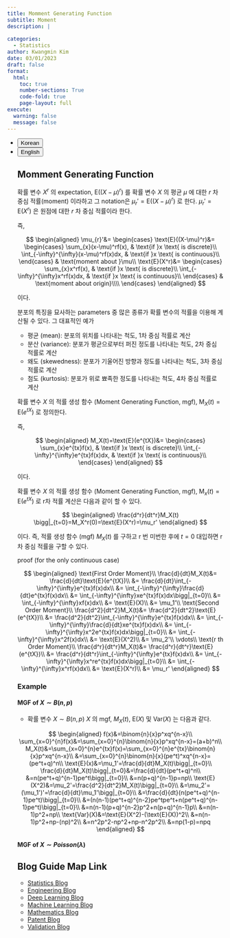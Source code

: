 ```yaml
---
title: Momment Generating Function
subtitle: Moment
description: | 
 
categories:
  - Statistics
author: Kwangmin Kim
date: 03/01/2023
draft: false
format: 
  html:
    toc: true
    number-sections: True
    code-fold: true
    page-layout: full
execute: 
  warning: false
  message: false
---
```


<ul class="nav nav-pills" id="language-tab" role="tablist">
  <li class="nav-item" role="presentation">
    <button class="nav-link active" id="Korean-tab" data-bs-toggle="tab" data-bs-target="#Korean" type="button" role="tab" aria-controls="Korean" aria-selected="true">Korean</button>
  </li>
  <li class="nav-item" role="presentation">
    <button class="nav-link" id="English-tab" data-bs-toggle="tab" data-bs-target="#English" type="button" role="tab" aria-controls="knitr" aria-selected="false">English</button>
  </li>

<div class="tab-content" id="language-tabcontent">

<div class="tab-pane fade  show active" id="Korean" role="tabpanel" aria-labelledby="Korean-tab">

::: {#Korean .tab-pane .fade .show .active role="tabpanel" aria-labelledby="Korean-tab"}



## Momment Generating Function

::: {#def-moment}

확률 변수 $X^r$ 의 expectation, $\text{E}((X-\mu)^r)$ 를 확률 변수 $X$ 의 평균 $\mu$ 에 대한 $r$ 차 중심 적률(moment) 이라하고 그 notation은 $\mu_r'=\text{E}((X-\mu)^r)$ 로 한다.
$\mu_r'=\text{E}(X^r)$ 은 원점에 대한 $r$ 차 중심 적률이라 한다.

즉,

$$
\begin{aligned}
  \mu_{r}'&= 
    \begin{cases}
      \text{E}((X-\mu)^r)&=
        \begin{cases}
          \sum_{x}(x-\mu)^rf(x), & \text{if }x \text{ is discrete}\\
          \int_{-\infty}^{\infty}(x-\mu)^rf(x)dx, & \text{if }x \text{ is continuous}\\
        \end{cases} & \text{moment about }\mu\\
      \text{E}(X^r)&=
        \begin{cases}
          \sum_{x}x^rf(x), & \text{if }x \text{ is discrete}\\
          \int_{-\infty}^{\infty}x^rf(x)dx, & \text{if }x \text{ is continuous}\\
        \end{cases} & \text{moment about origin}\\\\
    \end{cases}  
\end{aligned}
$$ 

이다. 

:::



분포의 특징을 묘사하는 parameters 중 많은 종류가 확률 변수의 적률을 이용해 계산될 수 있다. 그 대표적인 예가

* 평균 (mean): 분포의 위치를 나타내는 척도, 1차 중심 적률로 계산
* 분산 (variance): 분포가 평균으로부터 퍼진 정도를 나타내는 척도, 2차 중심 적률로 계산
* 왜도 (skewedness): 분포가 기울어진 방향과 정도를 나타내는 척도, 3차 중심 적률로 계산
* 첨도 (kurtosis): 분포가 위로 뾰족한 정도를 나타내는 척도, 4차 중심 적률로 계산


::: {#def-mgf}

확률 변수 $X$ 의 적률 생성 함수 (Moment Generating Function, mgf), $\text{M}_X(t) =\text{E}(e^{tX})$ 로 정의한다.

즉,

$$
\begin{aligned}
  M_X(t)=\text{E}(e^{tX})&=
        \begin{cases}
          \sum_{x}e^{tx}f(x), & \text{if }x \text{ is discrete}\\
          \int_{-\infty}^{\infty}e^{tx}f(x)dx, & \text{if }x \text{ is continuous}\\
        \end{cases} 
\end{aligned}
$$ 

이다. 

:::


::: {#thm-mgf}

확률 변수 $X$ 의 적률 생성 함수 (Moment Generating Function, mgf), $\text{M}_x(t) =\text{E}(e^{tX})$ 로 r차 적률 계산은 다음과 같이 할 수 있다.

$$
\begin{aligned}
  \frac{d^r}{dt^r}M_X(t) \bigg|_{t=0}=M_X^r(0)=\text{E}(X^r)=\mu_r'
\end{aligned}
$$ 

이다. 즉, 적률 생성 함수 (mgf) $M_X(t)$ 를 구하고 r 번 미번한 후에 $t=0$ 대입하면 r차 중심 적률을 구할 수 있다.

proof (for the only continuous case) 

$$
\begin{aligned}
  \text{First Order Moment}\\
  \frac{d}{dt}M_X(t)&= \frac{d}{dt}\text{E}(e^{tX})\\
    &=  \frac{d}{dt}\int_{-\infty}^{\infty}e^{tx}f(x)dx\\
    &=  \int_{-\infty}^{\infty}\frac{d}{dt}e^{tx}f(x)dx\\
    &=  \int_{-\infty}^{\infty}xe^{tx}f(x)dx\bigg|_{t=0}\\
    &=  \int_{-\infty}^{\infty}xf(x)dx\\
    &=  \text{E}(X)\\
    &=  \mu_1'\\
  \text{Second Order Moment}\\
  \frac{d^2}{dt^2}M_X(t)&= \frac{d^2}{dt^2}\text{E}(e^{tX})\\
    &=  \frac{d^2}{dt^2}\int_{-\infty}^{\infty}e^{tx}f(x)dx\\
    &=  \int_{-\infty}^{\infty}\frac{d}{dt}xe^{tx}f(x)dx\\
    &=  \int_{-\infty}^{\infty}x^2e^{tx}f(x)dx\bigg|_{t=0}\\
    &=  \int_{-\infty}^{\infty}x^2f(x)dx\\
    &=  \text{E}(X^2)\\
    &=  \mu_2'\\
  \vdots\\
  \text{r th Order Moment}\\
  \frac{d^r}{dt^r}M_X(t)&= \frac{d^r}{dt^r}\text{E}(e^{tX})\\
    &=  \frac{d^r}{dt^r}\int_{-\infty}^{\infty}e^{tx}f(x)dx\\
    &=  \int_{-\infty}^{\infty}x^re^{tx}f(x)dx\bigg|_{t=0}\\
    &=  \int_{-\infty}^{\infty}x^rf(x)dx\\
    &=  \text{E}(X^r)\\
    &=  \mu_r'
\end{aligned}
$$

:::

### Example

#### MGF of $X\sim B(n,p)$

* 확률 변수 $X \sim B(n,p)$ $X$ 의 mgf, $M_X(t)$, $\text{E}(X)$ 및 $\text{Var}(X)$ 는 다음과 같다.

$$
\begin{aligned}
  f(x)&=\binom{n}{x}p^xq^{n-x}\\
  \sum_{x=0}^{n}f(x)&=\sum_{x=0}^{n}\binom{n}{x}p^xq^{n-x}=(a+b)^n\\
  M_X(t)&=\sum_{x=0}^{n}e^{tx}f(x)=\sum_{x=0}^{n}e^{tx}\binom{n}{x}p^xq^{n-x}\\
        &=\sum_{x=0}^{n}\binom{n}{x}(pe^t)^xq^{n-x}=(pe^t+q)^n\\
  \text{E}(x)&=\mu_1'=\frac{d}{dt}M_X(t)\bigg|_{t=0}\\
  \frac{d}{dt}M_X(t)\bigg|_{t=0}&=\frac{d}{dt}(pe^t+q)^n\\
    &=n(pe^t+q)^{n-1}pe^t\bigg|_{t=0}\\
    &=n(p+q)^{n-1}p=np\\
  \text{E}(X^2)&=\mu_2'=\frac{d^2}{dt^2}M_X(t)\bigg|_{t=0}\\
    &=\mu_2'=(\mu_1')'=\frac{d}{dt}\mu_1'\bigg|_{t=0}\\
    &=\frac{d}{dt}(n(pe^t+q)^{n-1}pe^t)\bigg|_{t=0}\\
    &=(n(n-1)(pe^t+q)^{n-2}pe^tpe^t+n(pe^t+q)^{n-1}pe^t)\bigg|_{t=0}\\
    &=n(n-1)(p+q)^{n-2}p^2+n(p+q)^{n-1}p\\
    &=n(n-1)p^2+np\\
  \text{Var}(X)&=\text{E}(X^2)-(\text{E}(X))^2\\
    &=n(n-1)p^2+np-(np)^2\\
    &=n^2p^2-np^2+np-n^2p^2\\
    &=np(1-p)=npq
\end{aligned}
$$


#### MGF of $X\sim Poisson(\lambda)$

:::

</div>


## Blog Guide Map Link

* [Statistics Blog](../guide_map/index.qmd)
* [Engineering Blog](../../Engineering/guide_map/index.qmd)
* [Deep Learning Blog](../../DL/guide_map/index.qmd)
* [Machine Learning Blog](../../ML/guide_map/index.qmd)
* [Mathematics Blog](../../Mathmatics/guide_map/index.qmd)
* [Patent Blog](../../Patent/guide_map/index.qmd)
* [Validation Blog](../../Validation/guide_map/index.qmd)



